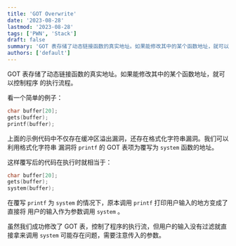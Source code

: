 ```yaml
---
title: 'GOT Overwrite'
date: '2023-08-28'
lastmod: '2023-08-28'
tags: ['PWN', 'Stack']
draft: false
summary: 'GOT 表存储了动态链接函数的真实地址。如果能修改其中的某个函数地址，就可以控制程序的执行流程。'
authors: ['default']
---
```


GOT 表存储了动态链接函数的真实地址。如果能修改其中的某个函数地址，就可以控制程序
的执行流程。

看一个简单的例子：

```c
char buffer[20];
gets(buffer);
printf(buffer);
```

上面的示例代码中不仅存在缓冲区溢出漏洞，还存在格式化字符串漏洞。我们可以利用格式化字符串
漏洞将 `printf` 的 GOT 表项为覆写为 `system` 函数的地址。

这样覆写后的代码在执行时就相当于：

```c
char buffer[20];
gets(buffer);
system(buffer);
```

在覆写 `printf` 为 `system` 的情况下，原本调用 `printf` 打印用户输入的地方变成了直接将
用户的输入作为参数调用 `system` 。

虽然我们成功修改了 GOT 表，控制了程序的执行流，但用户的输入没有过滤就直接拿来调用 `system`
可能存在问题，需要注意传入的参数。


